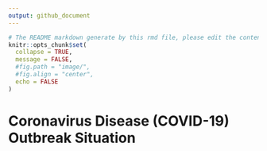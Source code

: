 ```yaml
---
output: github_document
---
```


```r
# The README markdown generate by this rmd file, please edit the content within this R markdown.
knitr::opts_chunk$set(
  collapse = TRUE,
  message = FALSE,
  #fig.path = "image/",
  #fig.align = "center",
  echo = FALSE
)
```

# Coronavirus Disease (COVID-19) Outbreak Situation